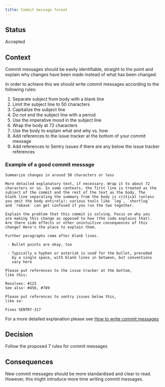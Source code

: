 ```yaml
---
title: Commit message format
---
```


## Status

Accepted

## Context

Commit messages should be easily identifiable, straight to the point and
explain why changes have been made instead of what has been changed.

In order to achieve this we should write commit messages according to the
following rules:

1. Separate subject from body with a blank line
2. Limit the subject line to 50 characters
3. Capitalize the subject line
4. Do not end the subject line with a period
5. Use the imperative mood in the subject line
6. Wrap the body at 72 characters
7. Use the body to explain what and why vs. how
8. Add references to the issue tracker at the bottom of your commit message
9. Add references to Sentry issues if there are any below the issue tracker references

### Example of a good commit message

```
Summarize changes in around 50 characters or less

More detailed explanatory text, if necessary. Wrap it to about 72
characters or so. In some contexts, the first line is treated as the
subject of the commit and the rest of the text as the body. The
blank line separating the summary from the body is critical (unless
you omit the body entirely); various tools like `log`, `shortlog`
and `rebase` can get confused if you run the two together.

Explain the problem that this commit is solving. Focus on why you
are making this change as opposed to how (the code explains that).
Are there side effects or other unintuitive consequences of this
change? Here's the place to explain them.

Further paragraphs come after blank lines.

 - Bullet points are okay, too

 - Typically a hyphen or asterisk is used for the bullet, preceded
   by a single space, with blank lines in between, but conventions
   vary here

Please put references to the issue tracker at the bottom,
like this:

Resolves: #123
See also: #456, #789

Please put references to sentry issues below this,
like so:

Fixes SENTRY-317
```

For a more detailed explanation please see [How to write commit messages](https://cbea.ms/git-commit/)

## Decision

Follow the proposed 7 rules for commit messages

## Consequences

New commit messages should be more standardised and clear to read.
However, this might introduce more time writing commit messages.
